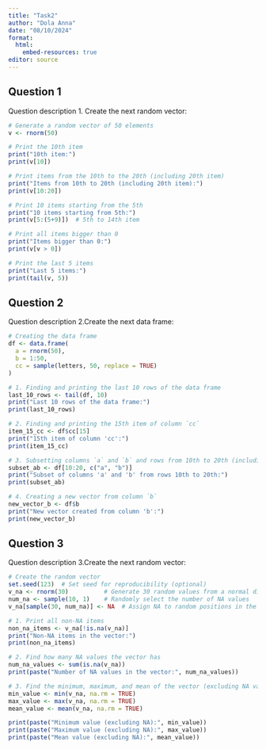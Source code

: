 ---
title: "Task2"
author: "Dola Anna"
date: "08/10/2024"
format:
  html:
    embed-resources: true
editor: source
---

## Question 1

Question description
1. Create the next random vector:
```{r}
# Generate a random vector of 50 elements
v <- rnorm(50)

# Print the 10th item
print("10th item:")
print(v[10])

# Print items from the 10th to the 20th (including 20th item)
print("Items from 10th to 20th (including 20th item):")
print(v[10:20])

# Print 10 items starting from the 5th
print("10 items starting from 5th:")
print(v[5:(5+9)])  # 5th to 14th item

# Print all items bigger than 0
print("Items bigger than 0:")
print(v[v > 0])

# Print the last 5 items
print("Last 5 items:")
print(tail(v, 5))

```

## Question 2 

Question description
2.Create the next data frame:
```{r}
# Creating the data frame
df <- data.frame(
  a = rnorm(50), 
  b = 1:50, 
  cc = sample(letters, 50, replace = TRUE)
)

# 1. Finding and printing the last 10 rows of the data frame
last_10_rows <- tail(df, 10)
print("Last 10 rows of the data frame:")
print(last_10_rows)

# 2. Finding and printing the 15th item of column `cc`
item_15_cc <- df$cc[15]
print("15th item of column 'cc':")
print(item_15_cc)

# 3. Subsetting columns `a` and `b` and rows from 10th to 20th (including 20th)
subset_ab <- df[10:20, c("a", "b")]
print("Subset of columns 'a' and 'b' from rows 10th to 20th:")
print(subset_ab)

# 4. Creating a new vector from column `b`
new_vector_b <- df$b
print("New vector created from column 'b':")
print(new_vector_b)

```


## Question 3
Question description
3.Create the next random vector:
```{r}
# Create the random vector
set.seed(123)  # Set seed for reproducibility (optional)
v_na <- rnorm(30)          # Generate 30 random values from a normal distribution
num_na <- sample(10, 1)    # Randomly select the number of NA values
v_na[sample(30, num_na)] <- NA  # Assign NA to random positions in the vector

# 1. Print all non-NA items
non_na_items <- v_na[!is.na(v_na)]
print("Non-NA items in the vector:")
print(non_na_items)

# 2. Find how many NA values the vector has
num_na_values <- sum(is.na(v_na))
print(paste("Number of NA values in the vector:", num_na_values))

# 3. Find the minimum, maximum, and mean of the vector (excluding NA values)
min_value <- min(v_na, na.rm = TRUE)
max_value <- max(v_na, na.rm = TRUE)
mean_value <- mean(v_na, na.rm = TRUE)

print(paste("Minimum value (excluding NA):", min_value))
print(paste("Maximum value (excluding NA):", max_value))
print(paste("Mean value (excluding NA):", mean_value))

```

